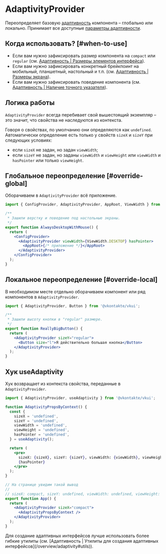<Overview>

# AdaptivityProvider

Переопределяет базовую [адаптивность](/overview/adaptivity) компонента – глобально или локально. Принимает все доступные
[параметры адаптивности](/overview/adaptivity#adaptivity-props).

</Overview>

## Когда использовать? [#when-to-use]

- Если вам нужно зафиксировать размер компонента на `compact` или `regular` (см. [Адаптивность | Размеры элементов интерфейса](/overview/adaptivity#sizes)).
- Если вам нужно зафиксировать конкретный брейкпоинт на мобильный, планшетный, настольный и т.п. (см. [Адаптивность | Размеры экрана](/overview/adaptivity#breakpoints)).
- Если вам нужно зафиксировать поведение компонента (см. [Адаптивность | Наличие точного указателя](/overview/adaptivity#pointer)).

## Логика работы

`AdaptivityProvider` всегда перебивает свой вышестоящий экземпляр – это значит, что свойства не наследуются из контекста.

Говоря о свойствах, по умолчанию они определяются как `undefined`. Автоматически определение есть только у свойств `sizeX` и `sizeY`
при следующих условиях:

- если `sizeX` не задан, но задан `viewWidth`;
- если `sizeY` не задан, но заданы `viewWidth` и `viewHeight` или `viewWidth` и `hasPointer` или только `viewHeight`.

## Глобальное переопределение [#override-global]

Оборачиваем в `AdaptivityProvider` всё приложение.

```jsx filename="index.js" {9}
import { ConfigProvider, AdaptivityProvider, AppRoot, ViewWidth } from '@vkontakte/vkui';

/**
 * Зашили верстку и поведение под настольные экраны.
 */
export function AlwaysDesktopWithMouse() {
  return (
    <ConfigProvider>
      <AdaptivityProvider viewWidth={ViewWidth.DESKTOP} hasPointer>
        <AppRoot>{/* приложение */}</AppRoot>
      </AdaptivityProvider>
    </ConfigProvider>
  );
}
```

## Локальное переопределение [#override-local]

В необходимом месте отдельно оборачиваем компонент или ряд компонентов в `AdaptivityProvider`.

```jsx {8}
import { AdaptivityProvider, Button } from '@vkontakte/vkui';

/**
 * Зашили высоту кнопки в "regular" размере.
 */
export function ReallyBigButton() {
  return (
    <AdaptivityProvider sizeY="regular">
      <Button size="l">Я действительно большая кнопка</Button>
    </AdaptivityProvider>
  );
}
```

## Хук useAdaptivity

Хук возвращает из контекста свойства, переданные в `AdaptivityProvider`.

```jsx filename="example.jsx"
import { AdaptivityProvider, useAdaptivity } from '@vkontakte/vkui';

function AdaptivityPropsByContext() {
  const {
    sizeX = 'undefined',
    sizeY = 'undefined',
    viewWidth = 'undefined',
    viewHeight = 'undefined',
    hasPointer = 'undefined',
  } = useAdaptivity();

  return (
    <pre>
      sizeX: {sizeX}, sizeY: {sizeY}, viewWidth: {viewWidth}, viewHeight: {viewHeight}, hasPointer:{' '}
      {hasPointer}
    </pre>
  );
}

// На странице увидим такой вывод
//
// sizeX: compact, sizeY: undefined, viewWidth: undefined, viewHeight: undefined, hasPointer: undefined
export function App() {
  return (
    <AdaptivityProvider sizeX="compact">
      <AdaptivityPropsByContext />
    </AdaptivityProvider>
  );
}
```

<Callout>
  Для создание адаптивных интерфейсов лучше использовать более гибкие утилиты (см. [Адаптивность |
  Утилиты для создания адаптивных интерфейсов](/overview/adaptivity#utils)).
</Callout>
